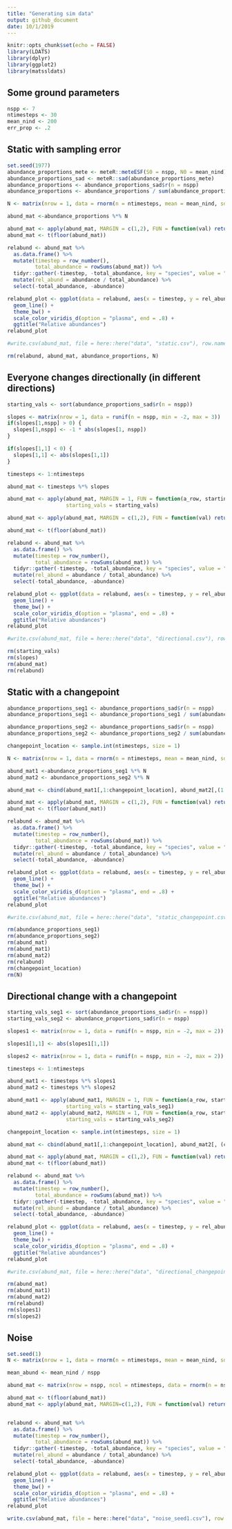 ```yaml
---
title: "Generating sim data"
output: github_document
date: 10/1/2019
---
```


```r
knitr::opts_chunk$set(echo = FALSE)
library(LDATS)
library(dplyr)
library(ggplot2)
library(matssldats)
```

## Some ground parameters

```r
nspp <- 7
ntimesteps <- 30
mean_nind <- 200
err_prop <- .2
```

## Static with sampling error

```r
set.seed(1977)
abundance_proportions_mete <- meteR::meteESF(S0 = nspp, N0 = mean_nind)
abundance_proportions_sad <- meteR::sad(abundance_proportions_mete)
abundance_proportions <- abundance_proportions_sad$r(n = nspp)
abundance_proportions <- abundance_proportions / sum(abundance_proportions)

N <- matrix(nrow = 1, data = rnorm(n = ntimesteps, mean = mean_nind, sd = .25 * mean_nind))

abund_mat <-abundance_proportions %*% N

abund_mat <- apply(abund_mat, MARGIN = c(1,2), FUN = function(val) return(val * runif(n = 1, min = 1 - err_prop, max = 1 + err_prop)))
abund_mat <- t(floor(abund_mat))

relabund <- abund_mat %>%
  as.data.frame() %>%
  mutate(timestep = row_number(), 
         total_abundance = rowSums(abund_mat)) %>%
  tidyr::gather(-timestep, -total_abundance, key = "species", value = "abundance") %>%
  mutate(rel_abund = abundance / total_abundance) %>%
  select(-total_abundance, -abundance)

relabund_plot <- ggplot(data = relabund, aes(x = timestep, y = rel_abund, color = species)) +
  geom_line() +
  theme_bw() +
  scale_color_viridis_d(option = "plasma", end = .8) +
  ggtitle("Relative abundances")
relabund_plot

#write.csv(abund_mat, file = here::here("data", "static.csv"), row.names = F)

rm(relabund, abund_mat, abundance_proportions, N)
```

## Everyone changes directionally (in different directions)

```r
starting_vals <- sort(abundance_proportions_sad$r(n = nspp)) 

slopes <- matrix(nrow = 1, data = runif(n = nspp, min = -2, max = 3))
if(slopes[1,nspp] > 0) {
  slopes[1,nspp] <- -1 * abs(slopes[1, nspp])
}

if(slopes[1,1] < 0) {
  slopes[1,1] <- abs(slopes[1,1])
}

timesteps <- 1:ntimesteps

abund_mat <- timesteps %*% slopes

abund_mat <- apply(abund_mat, MARGIN = 1, FUN = function(a_row, starting_vals) return(a_row + starting_vals),
                   starting_vals = starting_vals)

abund_mat <- apply(abund_mat, MARGIN = c(1,2), FUN = function(val) return(max(0, val * runif(n = 1, min = 1 - err_prop, max = 1 + err_prop))))

abund_mat <- t(floor(abund_mat))

relabund <- abund_mat %>%
  as.data.frame() %>%
  mutate(timestep = row_number(), 
         total_abundance = rowSums(abund_mat)) %>%
  tidyr::gather(-timestep, -total_abundance, key = "species", value = "abundance") %>%
  mutate(rel_abund = abundance / total_abundance) %>%
  select(-total_abundance, -abundance)

relabund_plot <- ggplot(data = relabund, aes(x = timestep, y = rel_abund, color = species)) +
  geom_line() +
  theme_bw() +
  scale_color_viridis_d(option = "plasma", end = .8) +
  ggtitle("Relative abundances")
relabund_plot

#write.csv(abund_mat, file = here::here("data", "directional.csv"), row.names = F)

rm(starting_vals)
rm(slopes)
rm(abund_mat)
rm(relabund)

```

## Static with a changepoint

```r

abundance_proportions_seg1 <- abundance_proportions_sad$r(n = nspp)
abundance_proportions_seg1 <- abundance_proportions_seg1 / sum(abundance_proportions_seg1)

abundance_proportions_seg2 <- abundance_proportions_sad$r(n = nspp)
abundance_proportions_seg2 <- abundance_proportions_seg2 / sum(abundance_proportions_seg2)

changepoint_location <- sample.int(ntimesteps, size = 1)

N <- matrix(nrow = 1, data = rnorm(n = ntimesteps, mean = mean_nind, sd = .25 * mean_nind))

abund_mat1 <-abundance_proportions_seg1 %*% N
abund_mat2 <- abundance_proportions_seg2 %*% N

abund_mat <- cbind(abund_mat1[,1:changepoint_location], abund_mat2[,(1 + changepoint_location):ntimesteps])

abund_mat <- apply(abund_mat, MARGIN = c(1,2), FUN = function(val) return(val * runif(n = 1, min = 1 - err_prop, max = 1 + err_prop)))
abund_mat <- t(floor(abund_mat))

relabund <- abund_mat %>%
  as.data.frame() %>%
  mutate(timestep = row_number(), 
         total_abundance = rowSums(abund_mat)) %>%
  tidyr::gather(-timestep, -total_abundance, key = "species", value = "abundance") %>%
  mutate(rel_abund = abundance / total_abundance) %>%
  select(-total_abundance, -abundance)

relabund_plot <- ggplot(data = relabund, aes(x = timestep, y = rel_abund, color = species)) +
  geom_line() +
  theme_bw() +
  scale_color_viridis_d(option = "plasma", end = .8) +
  ggtitle("Relative abundances")
relabund_plot

#write.csv(abund_mat, file = here::here("data", "static_changepoint.csv"), row.names = F)

rm(abundance_proportions_seg1)
rm(abundance_proportions_seg2)
rm(abund_mat)
rm(abund_mat1)
rm(abund_mat2)
rm(relabund)
rm(changepoint_location)
rm(N)

```

## Directional change with a changepoint

```r

starting_vals_seg1 <- sort(abundance_proportions_sad$r(n = nspp))
starting_vals_seg2 <- abundance_proportions_sad$r(n = nspp)

slopes1 <- matrix(nrow = 1, data = runif(n = nspp, min = -2, max = 2))

slopes1[1,1] <- abs(slopes1[1,1])

slopes2 <- matrix(nrow = 1, data = runif(n = nspp, min = -2, max = 2))

timesteps <- 1:ntimesteps

abund_mat1 <- timesteps %*% slopes1
abund_mat2 <- timesteps %*% slopes2

abund_mat1 <- apply(abund_mat1, MARGIN = 1, FUN = function(a_row, starting_vals) return(a_row + starting_vals),
                   starting_vals = starting_vals_seg1)
abund_mat2 <- apply(abund_mat2, MARGIN = 1, FUN = function(a_row, starting_vals) return(a_row + starting_vals),
                   starting_vals = starting_vals_seg2)

changepoint_location <- sample.int(ntimesteps, size = 1)

abund_mat <- cbind(abund_mat1[,1:changepoint_location], abund_mat2[, (changepoint_location + 1):ntimesteps])

abund_mat <- apply(abund_mat, MARGIN = c(1,2), FUN = function(val) return(max(0, val * runif(n = 1, min = 1 - err_prop, max = 1 + err_prop))))
abund_mat <- t(floor(abund_mat))

relabund <- abund_mat %>%
  as.data.frame() %>%
  mutate(timestep = row_number(), 
         total_abundance = rowSums(abund_mat)) %>%
  tidyr::gather(-timestep, -total_abundance, key = "species", value = "abundance") %>%
  mutate(rel_abund = abundance / total_abundance) %>%
  select(-total_abundance, -abundance)

relabund_plot <- ggplot(data = relabund, aes(x = timestep, y = rel_abund, color = species)) +
  geom_line() +
  theme_bw() +
  scale_color_viridis_d(option = "plasma", end = .8) +
  ggtitle("Relative abundances")
relabund_plot

#write.csv(abund_mat, file = here::here("data", "directional_changepoint.csv"), row.names = F)

rm(abund_mat)
rm(abund_mat1)
rm(abund_mat2)
rm(relabund)
rm(slopes1)
rm(slopes2)

```

## Noise

```r
set.seed(1)
N <- matrix(nrow = 1, data = rnorm(n = ntimesteps, mean = mean_nind, sd = .25 * mean_nind))

mean_abund <- mean_nind / nspp

abund_mat <- matrix(nrow = nspp, ncol = ntimesteps, data = rnorm(n = nspp * ntimesteps, mean = mean_abund, sd = .5 * mean_abund))

abund_mat <- t(floor(abund_mat))
abund_mat <- apply(abund_mat, MARGIN=c(1,2), FUN = function(val) return(max(val, 0)))


relabund <- abund_mat %>%
  as.data.frame() %>%
  mutate(timestep = row_number(), 
         total_abundance = rowSums(abund_mat)) %>%
  tidyr::gather(-timestep, -total_abundance, key = "species", value = "abundance") %>%
  mutate(rel_abund = abundance / total_abundance) %>%
  select(-total_abundance, -abundance)

relabund_plot <- ggplot(data = relabund, aes(x = timestep, y = rel_abund, color = species)) +
  geom_line() +
  theme_bw() +
  scale_color_viridis_d(option = "plasma", end = .8) +
  ggtitle("Relative abundances")
relabund_plot

write.csv(abund_mat, file = here::here("data", "noise_seed1.csv"), row.names = F)

```